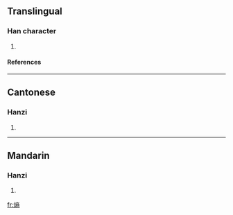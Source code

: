 ==Translingual==
===Han character===
{{Han char|rn=86|rad=火|as=11|sn=15|four=9082<sub>7</sub>|canj=火卜金月 (FYCB)}}
# {{defn|Han|sort=火11}}
====References====
{{Han ref|kx=0681.141|hdz=32229.140|uh=71B5|ud=29109|bh=E669|bd=58985}}

----
==Cantonese==
===Hanzi===
{{yue-hanzi|jyut=|y=seung1}}
# {{defn|Cantonese}}

----
==Mandarin==
===Hanzi===
{{cmn-hanzi|pin=[[shāng]] (shang1)|wg=shang<sup>1</sup>}}
# {{defn|Mandarin}}

[[fr:熵]]